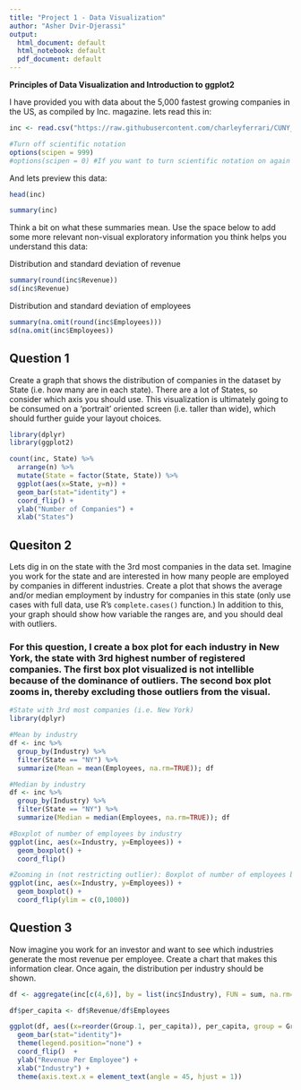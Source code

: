 ```yaml
---
title: "Project 1 - Data Visualization"
author: "Asher Dvir-Djerassi"
output:
  html_document: default
  html_notebook: default
  pdf_document: default
---
```


**Principles of Data Visualization and Introduction to ggplot2**

I have provided you with data about the 5,000 fastest growing companies in the US, as compiled by Inc. magazine. lets read this in:

```r
inc <- read.csv("https://raw.githubusercontent.com/charleyferrari/CUNY_DATA_608/master/module1/Data/inc5000_data.csv", header= TRUE)

#Turn off scientific notation 
options(scipen = 999)
#options(scipen = 0) #If you want to turn scientific notation on again
```

And lets preview this data:

```r
head(inc)
```

```r
summary(inc)
```

Think a bit on what these summaries mean. Use the space below to add some more relevant non-visual exploratory information you think helps you understand this data:

Distribution and standard deviation of revenue
```r
summary(round(inc$Revenue))
sd(inc$Revenue)
```

Distribution and standard deviation of employees
```r
summary(na.omit(round(inc$Employees)))
sd(na.omit(inc$Employees))
```

## Question 1

Create a graph that shows the distribution of companies in the dataset by State (i.e. how many are in each state). There are a lot of States, so consider which axis you should use. This visualization is ultimately going to be consumed on a 'portrait' oriented screen (i.e. taller than wide), which should further guide your layout choices.

```r
library(dplyr)
library(ggplot2)

count(inc, State) %>%
  arrange(n) %>%
  mutate(State = factor(State, State)) %>%
  ggplot(aes(x=State, y=n)) + 
  geom_bar(stat="identity") + 
  coord_flip() +
  ylab("Number of Companies") + 
  xlab("States")
```

## Quesiton 2

Lets dig in on the state with the 3rd most companies in the data set. Imagine you work for the state and are interested in how many people are employed by companies in different industries. Create a plot that shows the average and/or median employment by industry for companies in this state (only use cases with full data, use R's `complete.cases()` function.) In addition to this, your graph should show how variable the ranges are, and you should deal with outliers.

### For this question, I create a box plot for each industry in New York, the state with 3rd highest number of registered companies. The first box plot visualized is not intellible because of the dominance of outliers. The second box plot zooms in, thereby excluding those outliers from the visual. 

```r
#State with 3rd most companies (i.e. New York)
library(dplyr)

#Mean by industry
df <- inc %>% 
  group_by(Industry) %>% 
  filter(State == "NY") %>% 
  summarize(Mean = mean(Employees, na.rm=TRUE)); df

#Median by industry
df <- inc %>% 
  group_by(Industry) %>% 
  filter(State == "NY") %>% 
  summarize(Median = median(Employees, na.rm=TRUE)); df

#Boxplot of number of employees by industry
ggplot(inc, aes(x=Industry, y=Employees)) + 
  geom_boxplot() + 
  coord_flip()

#Zooming in (not restricting outlier): Boxplot of number of employees by industry. NOTE: I choose to not impose on the data by restricting outlier, rather this just zooms into the previous graph.
ggplot(inc, aes(x=Industry, y=Employees)) + 
  geom_boxplot() + 
  coord_flip(ylim = c(0,1000))
```

## Question 3

Now imagine you work for an investor and want to see which industries generate the most revenue per employee. Create a chart that makes this information clear. Once again, the distribution per industry should be shown.

```r
df <- aggregate(inc[c(4,6)], by = list(inc$Industry), FUN = sum, na.rm=TRUE)

df$per_capita <- df$Revenue/df$Employees

ggplot(df, aes((x=reorder(Group.1, per_capita)), per_capita, group = Group.1, fill = Group.1)) +
  geom_bar(stat="identity")+
  theme(legend.position="none") +
  coord_flip()  +
  ylab("Revenue Per Employee") + 
  xlab("Industry") + 
  theme(axis.text.x = element_text(angle = 45, hjust = 1))
```

